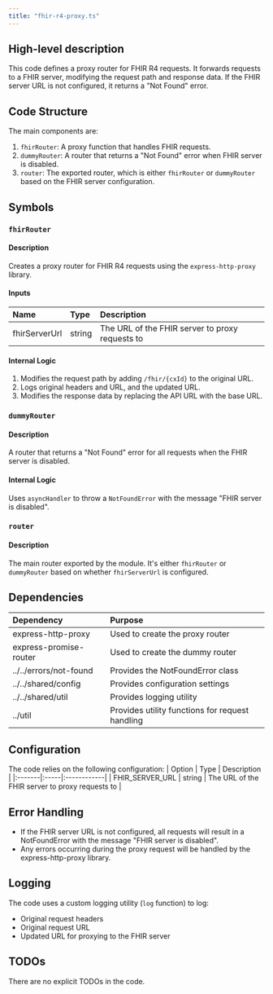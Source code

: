 ```yaml
---
title: "fhir-r4-proxy.ts"
---
```


## High-level description
This code defines a proxy router for FHIR R4 requests. It forwards requests to a FHIR server, modifying the request path and response data. If the FHIR server URL is not configured, it returns a "Not Found" error.

## Code Structure
The main components are:
1. `fhirRouter`: A proxy function that handles FHIR requests.
2. `dummyRouter`: A router that returns a "Not Found" error when FHIR server is disabled.
3. `router`: The exported router, which is either `fhirRouter` or `dummyRouter` based on the FHIR server configuration.

## Symbols

### `fhirRouter`
#### Description
Creates a proxy router for FHIR R4 requests using the `express-http-proxy` library.

#### Inputs
| Name | Type | Description |
|:-----|:-----|:------------|
| fhirServerUrl | string | The URL of the FHIR server to proxy requests to |

#### Internal Logic
1. Modifies the request path by adding `/fhir/{cxId}` to the original URL.
2. Logs original headers and URL, and the updated URL.
3. Modifies the response data by replacing the API URL with the base URL.

### `dummyRouter`
#### Description
A router that returns a "Not Found" error for all requests when the FHIR server is disabled.

#### Internal Logic
Uses `asyncHandler` to throw a `NotFoundError` with the message "FHIR server is disabled".

### `router`
#### Description
The main router exported by the module. It's either `fhirRouter` or `dummyRouter` based on whether `fhirServerUrl` is configured.

## Dependencies
| Dependency | Purpose |
|:-----------|:--------|
| express-http-proxy | Used to create the proxy router |
| express-promise-router | Used to create the dummy router |
| ../../errors/not-found | Provides the NotFoundError class |
| ../../shared/config | Provides configuration settings |
| ../../shared/util | Provides logging utility |
| ../util | Provides utility functions for request handling |

## Configuration
The code relies on the following configuration:
| Option | Type | Description |
|:-------|:-----|:------------|
| FHIR_SERVER_URL | string | The URL of the FHIR server to proxy requests to |

## Error Handling
- If the FHIR server URL is not configured, all requests will result in a NotFoundError with the message "FHIR server is disabled".
- Any errors occurring during the proxy request will be handled by the express-http-proxy library.

## Logging
The code uses a custom logging utility (`log` function) to log:
- Original request headers
- Original request URL
- Updated URL for proxying to the FHIR server

## TODOs
There are no explicit TODOs in the code.